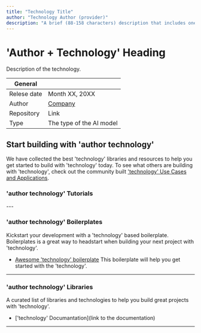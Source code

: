 ```yaml
---
title: "Technology Title"
author: "Technology Author (provider)"
description: "A brief (88-158 characters) description that includes one main keyword related to the provider (e.g., "OpenAI")."
---
```


# 'Author + Technology' Heading
Description of the technology.

| General  |  |
| --- | --- |
| Relese date |  Month XX, 20XX |
| Author | [Company](link)  |
| Repository | Link |
| Type | The type of the AI model |


## Start building with 'author technology'
We have collected the best 'technology' libraries and resources to help you get started to build with 'technology' today. To see what others are building with 'technology', check out the community built ['technology' Use Cases and Applications](/apps/tech/technology).


### 'author technology' Tutorials
<TechTutorials/>
---


### 'author technology' Boilerplates
Kickstart your development with a 'technology' based boilerplate. Boilerplates is a great way to headstart when building your next project with 'technology'.

* [Awesome 'technology' boilerplate](link) This boilerplate will help you get started with the 'technology'.

---

### 'author technology' Libraries
A curated list of libraries and technologies to help you build great projects with 'technology'.

* ['technology' Documantation](link to the documentation)

---
